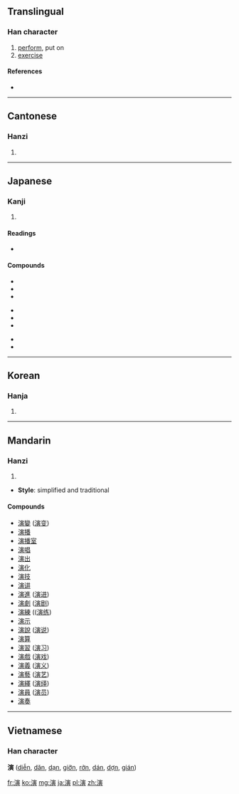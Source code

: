 ==Translingual==

===Han character===
{{Han char|rn=85|rad=水|as=11|sn=14|four=3318<sub>6</sub>|canj=水十一金 (EJMC), X水十一金 (XEJMC)}}

# [[perform]], put on
# [[exercise]]

====References====
* {{Han ref|kx=0645.230|dkj=18130|dj=1054.130|hdz=31730.030|uh=6F14|ud=28436|bh=BA74|bd=47732}}

----

==Cantonese==

===Hanzi===
{{yue-hanzi|jyut=|y=yin2}}

# {{defn|lang=yue|sort=水11}}

----

==Japanese==

===Kanji===
{{ja-kanji|grade=5|rs=水11}}

# {{defn|lang=ja|sort=水11}}

====Readings====
* {{ja-readings|on=[[えん]] (en)|kun=[[のべる]] (noberu)}}

====Compounds====
{{top3}}
* {{l|ja|sc=Jpan|演繹|tr=えねき, eneki}}
* {{l|ja|sc=Jpan|演技|tr=えんぎ, engi}}
* {{l|ja|sc=Jpan|演劇|tr=えんげき, engeki}}
{{mid3}}
* {{l|ja|sc=Jpan|演算|tr=えんざん, enzan}}
* {{l|ja|sc=Jpan|演習|tr=えんしゅう, enshū}}
* {{l|ja|sc=Jpan|演出|tr=えんしゅつ, enshutsu}}
{{mid3}}
* {{l|ja|sc=Jpan|演説|tr=えんぜつ, enzetsu}}
* {{l|ja|sc=Jpan|演奏|tr=えんそう, ensō}}
{{bottom}}

----

==Korean==

===Hanja===
{{ko-hanja|hangeul=연|eumhun=|rv=yeon|mr=yŏn|y=yen}}

# {{defn|lang=ko|sort=水11}}

----

==Mandarin==

===Hanzi===
{{cmn-hanzi|pin=[[yǎn]] ([[yan3]])|wg=yen<sup>3</sup>}}

# {{defn|lang=cmn|sort=水11}}

* '''Style''': simplified and traditional

====Compounds====
* [[演變]] ([[演变]])
* [[演播]]
* [[演播室]]
* [[演唱]]
* [[演出]]
* [[演化]]
* [[演技]]
* [[演讲]]
* [[演進]] ([[演进]])
* [[演劇]] ([[演剧]])
* [[演練]] (([[演练]])
* [[演示]]
* [[演說]] ([[演说]])
* [[演算]]
* [[演習]] ([[演习]])
* [[演戲]] ([[演戏]])
* [[演義]] ([[演义]])
* [[演藝]] ([[演艺]])
* [[演繹]] ([[演绎]])
* [[演員]] ([[演员]])
* [[演奏]]

----

==Vietnamese==
===Han character===
'''演''' ([[diễn]], [[dăn]], [[dạn]], [[giỡn]], [[rởn]], [[dán]], [[dợn]], [[gián]])

[[fr:演]]
[[ko:演]]
[[mg:演]]
[[ja:演]]
[[pl:演]]
[[zh:演]]